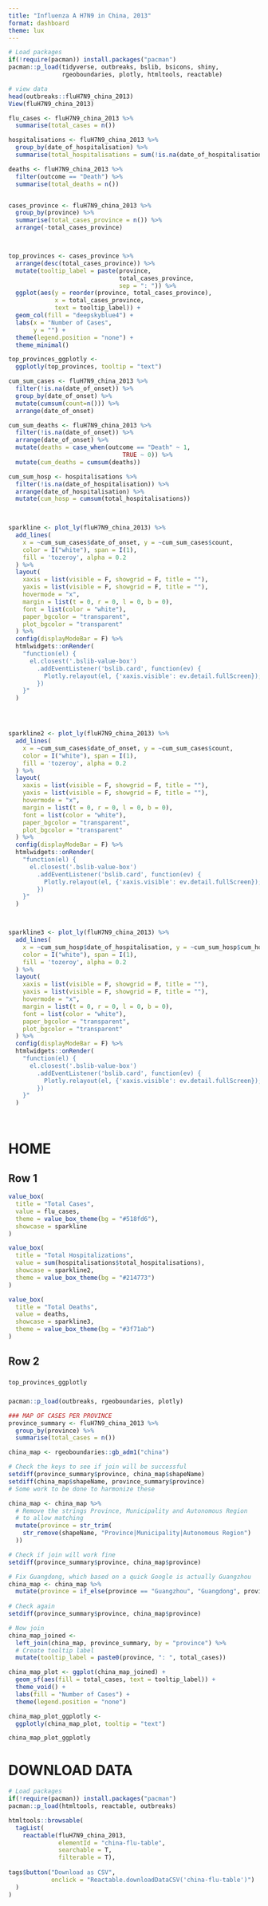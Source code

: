 ```yaml
---
title: "Influenza A H7N9 in China, 2013"
format: dashboard
theme: lux
---
```


```r
# Load packages 
if(!require(pacman)) install.packages("pacman")
pacman::p_load(tidyverse, outbreaks, bslib, bsicons, shiny, 
               rgeoboundaries, plotly, htmltools, reactable)

# view data
head(outbreaks::fluH7N9_china_2013)
View(fluH7N9_china_2013)
```

```r
flu_cases <- fluH7N9_china_2013 %>%
  summarise(total_cases = n())

hospitalisations <- fluH7N9_china_2013 %>% 
  group_by(date_of_hospitalisation) %>% 
  summarise(total_hospitalisations = sum(!is.na(date_of_hospitalisation)))

deaths <- fluH7N9_china_2013 %>% 
  filter(outcome == "Death") %>% 
  summarise(total_deaths = n())


cases_province <- fluH7N9_china_2013 %>% 
  group_by(province) %>% 
  summarise(total_cases_province = n()) %>% 
  arrange(-total_cases_province)



top_provinces <- cases_province %>% 
  arrange(desc(total_cases_province)) %>% 
  mutate(tooltip_label = paste(province, 
                               total_cases_province, 
                               sep = ": ")) %>% 
  ggplot(aes(y = reorder(province, total_cases_province), 
             x = total_cases_province,
             text = tooltip_label)) + 
  geom_col(fill = "deepskyblue4") + 
  labs(x = "Number of Cases",
       y = "") + 
  theme(legend.position = "none") +
  theme_minimal()

top_provinces_ggplotly <- 
  ggplotly(top_provinces, tooltip = "text")

cum_sum_cases <- fluH7N9_china_2013 %>% 
  filter(!is.na(date_of_onset)) %>% 
  group_by(date_of_onset) %>%
  mutate(cumsum(count=n())) %>% 
  arrange(date_of_onset) 

cum_sum_deaths <- fluH7N9_china_2013 %>% 
  filter(!is.na(date_of_onset)) %>% 
  arrange(date_of_onset) %>% 
  mutate(deaths = case_when(outcome == "Death" ~ 1,
                                TRUE ~ 0)) %>% 
  mutate(cum_deaths = cumsum(deaths)) 

cum_sum_hosp <- hospitalisations %>% 
  filter(!is.na(date_of_hospitalisation)) %>% 
  arrange(date_of_hospitalisation) %>%  
  mutate(cum_hosp = cumsum(total_hospitalisations))
 


sparkline <- plot_ly(fluH7N9_china_2013) %>%
  add_lines(
    x = ~cum_sum_cases$date_of_onset, y = ~cum_sum_cases$count,
    color = I("white"), span = I(1),
    fill = 'tozeroy', alpha = 0.2
  ) %>%
  layout(
    xaxis = list(visible = F, showgrid = F, title = ""),
    yaxis = list(visible = F, showgrid = F, title = ""),
    hovermode = "x",
    margin = list(t = 0, r = 0, l = 0, b = 0),
    font = list(color = "white"),
    paper_bgcolor = "transparent",
    plot_bgcolor = "transparent"
  ) %>%
  config(displayModeBar = F) %>%
  htmlwidgets::onRender(
    "function(el) {
      el.closest('.bslib-value-box')
        .addEventListener('bslib.card', function(ev) {
          Plotly.relayout(el, {'xaxis.visible': ev.detail.fullScreen});
        })
    }"
  )




sparkline2 <- plot_ly(fluH7N9_china_2013) %>%
  add_lines(
    x = ~cum_sum_cases$date_of_onset, y = ~cum_sum_cases$count,
    color = I("white"), span = I(1),
    fill = 'tozeroy', alpha = 0.2
  ) %>%
  layout(
    xaxis = list(visible = F, showgrid = F, title = ""),
    yaxis = list(visible = F, showgrid = F, title = ""),
    hovermode = "x",
    margin = list(t = 0, r = 0, l = 0, b = 0),
    font = list(color = "white"),
    paper_bgcolor = "transparent",
    plot_bgcolor = "transparent"
  ) %>%
  config(displayModeBar = F) %>%
  htmlwidgets::onRender(
    "function(el) {
      el.closest('.bslib-value-box')
        .addEventListener('bslib.card', function(ev) {
          Plotly.relayout(el, {'xaxis.visible': ev.detail.fullScreen});
        })
    }"
  )



sparkline3 <- plot_ly(fluH7N9_china_2013) %>%
  add_lines(
    x = ~cum_sum_hosp$date_of_hospitalisation, y = ~cum_sum_hosp$cum_hosp,
    color = I("white"), span = I(1),
    fill = 'tozeroy', alpha = 0.2
  ) %>%
  layout(
    xaxis = list(visible = F, showgrid = F, title = ""),
    yaxis = list(visible = F, showgrid = F, title = ""),
    hovermode = "x",
    margin = list(t = 0, r = 0, l = 0, b = 0),
    font = list(color = "white"),
    paper_bgcolor = "transparent",
    plot_bgcolor = "transparent"
  ) %>%
  config(displayModeBar = F) %>%
  htmlwidgets::onRender(
    "function(el) {
      el.closest('.bslib-value-box')
        .addEventListener('bslib.card', function(ev) {
          Plotly.relayout(el, {'xaxis.visible': ev.detail.fullScreen});
        })
    }"
  )




```

# HOME 

## Row 1 {height=20%}

```r
value_box(
  title = "Total Cases",
  value = flu_cases,
  theme = value_box_theme(bg = "#518fd6"),
  showcase = sparkline
)
```

```r
value_box(
  title = "Total Hospitalizations",
  value = sum(hospitalisations$total_hospitalisations),
  showcase = sparkline2,
  theme = value_box_theme(bg = "#214773")
)
```

```r
value_box(
  title = "Total Deaths",
  value = deaths,
  showcase = sparkline3,
  theme = value_box_theme(bg = "#3f71ab")
)
```



## Row 2 {height=80%}

### {width=35%}

```r
top_provinces_ggplotly
```


### {width=65%}

```r
pacman::p_load(outbreaks, rgeoboundaries, plotly)

### MAP OF CASES PER PROVINCE
province_summary <- fluH7N9_china_2013 %>% 
  group_by(province) %>% 
  summarise(total_cases = n()) 

china_map <- rgeoboundaries::gb_adm1("china")

# Check the keys to see if join will be successful
setdiff(province_summary$province, china_map$shapeName)
setdiff(china_map$shapeName, province_summary$province)
# Some work to be done to harmonize these

china_map <- china_map %>%
  # Remove the strings Province, Municipality and Autonomous Region 
  # to allow matching
  mutate(province = str_trim(
    str_remove(shapeName, "Province|Municipality|Autonomous Region")
  ))

# Check if join will work fine
setdiff(province_summary$province, china_map$province)

# Fix Guangdong, which based on a quick Google is actually Guangzhou
china_map <- china_map %>% 
  mutate(province = if_else(province == "Guangzhou", "Guangdong", province)) 
  
# Check again
setdiff(province_summary$province, china_map$province)

# Now join
china_map_joined <- 
  left_join(china_map, province_summary, by = "province") %>% 
  # Create tooltip label 
  mutate(tooltip_label = paste0(province, ": ", total_cases))

china_map_plot <- ggplot(china_map_joined) +
  geom_sf(aes(fill = total_cases, text = tooltip_label)) + 
  theme_void() +
  labs(fill = "Number of Cases") + 
  theme(legend.position = "none")

china_map_plot_ggplotly <- 
  ggplotly(china_map_plot, tooltip = "text")
```

```r
china_map_plot_ggplotly
```


# DOWNLOAD DATA

```r
# Load packages 
if(!require(pacman)) install.packages("pacman")
pacman::p_load(htmltools, reactable, outbreaks)

htmltools::browsable(
  tagList(
    reactable(fluH7N9_china_2013, 
              elementId = "china-flu-table", 
              searchable = T, 
              filterable = T), 
    
tags$button("Download as CSV", 
            onclick = "Reactable.downloadDataCSV('china-flu-table')")
  )
)
```

